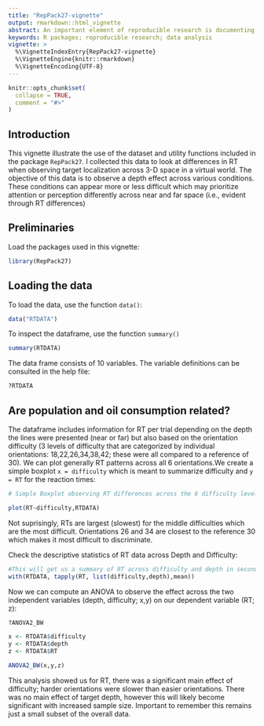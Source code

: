 ```yaml
---
title: "RepPack27-vignette"
output: rmarkdown::html_vignette
abstract: An important element of reproducible research is documenting all steps of the process, including data analysis. This vignette, developed for the `RepPack27` package (an example of ANOVA for 2-way between-subjects on RT data)..
keywords: R packages; reproducible research; data analysis
vignette: >
  %\VignetteIndexEntry{RepPack27-vignette}
  %\VignetteEngine{knitr::rmarkdown}
  %\VignetteEncoding{UTF-8}
---
```


```r
knitr::opts_chunk$set(
  collapse = TRUE,
  comment = "#>"
)
```

## Introduction

This vignette illustrate the use of the dataset and utility functions included in the package `RepPack27`. I collected this data to look at differences in RT when observing target localization across 3-D space in a virtual world. The objective of this data is to observe a depth effect across various conditions. These conditions can appear more or less difficult which may prioritize attention or perception differently across near and far space (i.e., evident through RT differences)

## Preliminaries

Load the packages used in this vignette:

```r
library(RepPack27)
```


## Loading the data

To load the data, use the function `data()`:
```r
data("RTDATA")
```

To inspect the dataframe, use the function `summary()`
```r
summary(RTDATA)
```

The data frame consists of 10 variables. The variable definitions can be consulted in the help file:
```r
?RTDATA
```

## Are population and oil consumption related?

The dataframe includes information for RT per trial depending on the depth the lines were presented (near or far) but also based on the orientation difficulty (3 levels of difficulty that are categorized by individual orientations: 18,22,26,34,38,42; these were all compared to a reference of 30). We can plot generally RT patterns across all 6 orientations.We create a simple boxplot `x = difficulty` which is meant to summarize difficulty and `y = RT` for the reaction times:
```r
# Simple Boxplot observing RT differences across the 6 difficulty levels (orientation)

plot(RT~difficulty,RTDATA)
```

Not suprisingly, RTs are largest (slowest) for the middle difficulties which are the most difficult. Orientations 26 and 34 are closest to the reference 30 which makes it most difficult to discriminate.

Check the descriptive statistics of RT data across Depth and Difficulty:
```r
#This will get us a summary of RT across difficulty and depth in seconds.
with(RTDATA, tapply(RT, list(difficulty,depth),mean))
```


Now we can compute an ANOVA to observe the effect across the two independent variables (depth, difficulty; x,y) on our dependent variable (RT; z):
```r
?ANOVA2_BW

x <- RTDATA$difficulty
y <- RTDATA$depth
z <- RTDATA$RT

ANOVA2_BW(x,y,z)

```

This analysis showed us for RT, there was a significant main effect of difficulty; harder orientations were slower than easier orientations. There was no main effect of target depth, however this will likely become significant with increased sample size. Important to remember this remains just a small subset of the overall data.


